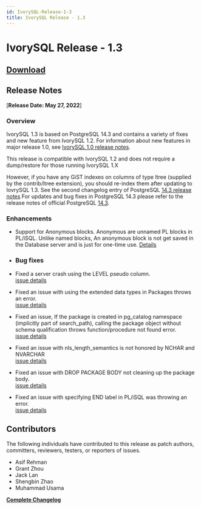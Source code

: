 ```yaml
---
id: IvorySQL-Release-1-3
title: IvorySQL Release - 1.3
---
```


# IvorySQL Release - 1.3

## [**Download**](https://github.com/IvorySQL/IvorySQL/releases/tag/Ivory_REL_1_3)

## Release Notes
[**Release Date: May 27, 2022**]
### Overview

IvorySQL 1.3 is based on PostgreSQL 14.3 and contains a variety of fixes and new feature from IvorySQL 1.2.
For information about new features in major release 1.0, see [IvorySQL 1.0 release notes](ivorysql-v1-0-release-page).  


This release is compatible with IvorySQL 1.2 and does not require a dump/restore for those running IvorySQL 1.X

However, if you have any GiST indexes on columns of type ltree (supplied by the contrib/ltree extension),
you should re-index them after updating to IovrySQL 1.3.
See the second changelog entry of PostgreSQL [14.3 release notes](https://www.postgresql.org/docs/release/14.3/)
For updates and bug fixes in PostgreSQL 14.3 please refer to the release notes of official PostgreSQL [14.3](https://www.postgresql.org/docs/release/14.3/).


### Enhancements

- Support for Anonymous blocks.
    Anonymous are unnamed PL blocks in PL/iSQL.
    Unlike named blocks, An anonymous block is not get saved in the Database server and is just for one-time use.
    [Details](https://github.com/IvorySQL/IvorySQL/issues/56)

- ### Bug fixes

- Fixed a server crash using the LEVEL pseudo column.  
    [issue details](https://github.com/IvorySQL/IvorySQL/issues/80)

- Fixed an issue with using the extended data types in Packages throws an error.  
    [issue details](https://github.com/IvorySQL/IvorySQL/pull/91)

- Fixed an issue, If the package is created in pg_catalog namespace (implicitly part of search_path), calling the package object without schema qualification throws function/procedure not found error.  
    [issue details](https://github.com/IvorySQL/IvorySQL/issues/88)

- Fixed an issue with nls_length_semantics is not honored by NCHAR and NVARCHAR  
    [issue details](https://github.com/IvorySQL/IvorySQL/issues/46)

- Fixed an issue with DROP PACKAGE BODY not cleaning up the package body.  
    [issue details](https://github.com/IvorySQL/IvorySQL/issues/107)

- Fixed an issue with specifying END label in PL/iSQL was throwing an error.  
    [issue details](https://github.com/IvorySQL/IvorySQL/issues/67)


## Contributors
The following individuals have contributed to this release as patch authors,
committers, reviewers, testers, or reporters of issues.

- Asif Rehman
- Grant Zhou
- Jack Lan
- Shengbin Zhao
- Muhammad Usama

**[Complete Changelog](https://github.com/IvorySQL/IvorySQL/commits/Ivory_REL_1_3)**
